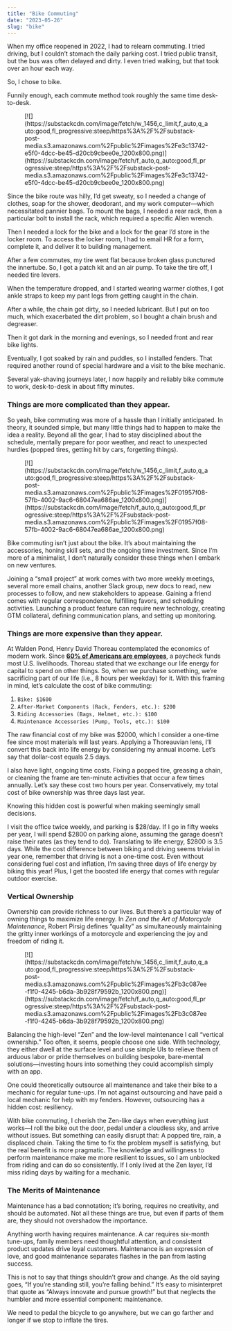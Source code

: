 ```yaml
---
title: "Bike Commuting"
date: "2023-05-26"
slug: "bike"
---
```


When my office reopened in 2022, I had to relearn commuting. I tried driving, but I couldn’t stomach the daily parking cost. I tried public transit, but the bus was often delayed and dirty. I even tried walking, but that took over an hour each way.

So, I chose to bike.

Funnily enough, each commute method took roughly the same time desk-to-desk.

<figure class="wp-block-image">[![](https://substackcdn.com/image/fetch/w_1456,c_limit,f_auto,q_auto:good,fl_progressive:steep/https%3A%2F%2Fsubstack-post-media.s3.amazonaws.com%2Fpublic%2Fimages%2Fe3c13742-e5f0-4dcc-be45-d20cb9cbee0e_1200x800.png)](https://substackcdn.com/image/fetch/f_auto,q_auto:good,fl_progressive:steep/https%3A%2F%2Fsubstack-post-media.s3.amazonaws.com%2Fpublic%2Fimages%2Fe3c13742-e5f0-4dcc-be45-d20cb9cbee0e_1200x800.png)</figure>Since the bike route was hilly, I’d get sweaty, so I needed a change of clothes, soap for the shower, deodorant, and my work computer—which necessitated pannier bags. To mount the bags, I needed a rear rack, then a particular bolt to install the rack, which required a specific Allen wrench.

Then I needed a lock for the bike and a lock for the gear I’d store in the locker room. To access the locker room, I had to email HR for a form, complete it, and deliver it to building management.

After a few commutes, my tire went flat because broken glass punctured the innertube. So, I got a patch kit and an air pump. To take the tire off, I needed tire levers.

When the temperature dropped, and I started wearing warmer clothes, I got ankle straps to keep my pant legs from getting caught in the chain.

After a while, the chain got dirty, so I needed lubricant. But I put on too much, which exacerbated the dirt problem, so I bought a chain brush and degreaser.

Then it got dark in the morning and evenings, so I needed front and rear bike lights.

Eventually, I got soaked by rain and puddles, so I installed fenders. That required another round of special hardware and a visit to the bike mechanic.

Several yak-shaving journeys later, I now happily and reliably bike commute to work, desk-to-desk in about fifty minutes.

### Things are more complicated than they appear.

So yeah, bike commuting was more of a hassle than I initially anticipated. In theory, it sounded simple, but many little things had to happen to make the idea a reality. Beyond all the gear, I had to stay disciplined about the schedule, mentally prepare for poor weather, and react to unexpected hurdles (popped tires, getting hit by cars, forgetting things).

<figure class="wp-block-image">[![](https://substackcdn.com/image/fetch/w_1456,c_limit,f_auto,q_auto:good,fl_progressive:steep/https%3A%2F%2Fsubstack-post-media.s3.amazonaws.com%2Fpublic%2Fimages%2F01957f08-57fb-4002-9ac6-68047ea686ae_1200x800.png)](https://substackcdn.com/image/fetch/f_auto,q_auto:good,fl_progressive:steep/https%3A%2F%2Fsubstack-post-media.s3.amazonaws.com%2Fpublic%2Fimages%2F01957f08-57fb-4002-9ac6-68047ea686ae_1200x800.png)</figure>Bike commuting isn’t just about the bike. It’s about maintaining the accessories, honing skill sets, and the ongoing time investment. Since I’m more of a minimalist, I don’t naturally consider these things when I embark on new ventures.

Joining a “small project” at work comes with two more weekly meetings, several more email chains, another Slack group, new docs to read, new processes to follow, and new stakeholders to appease. Gaining a friend comes with regular correspondence, fulfilling favors, and scheduling activities. Launching a product feature can require new technology, creating GTM collateral, defining communication plans, and setting up monitoring.

### Things are more expensive than they appear.

At Walden Pond, Henry David Thoreau contemplated the economics of modern work. Since **[60% of Americans are employees](https://www.statista.com/statistics/192398/employment-rate-in-the-us-since-1990/)**, a paycheck funds most U.S. livelihoods. Thoreau stated that we exchange our life energy for capital to spend on other things. So, when we purchase something, we’re sacrificing part of our life (i.e., 8 hours per weekday) for it. With this framing in mind, let’s calculate the cost of bike commuting:

1. `Bike: $1600`
2. `After-Market Components (Rack, Fenders, etc.): $200`
3. `Riding Accessories (Bags, Helmet, etc.): $100`
4. `Maintenance Accessories (Pump, Tools, etc.): $100`

The raw financial cost of my bike was $2000, which I consider a one-time fee since most materials will last years. Applying a Thoreauvian lens, I’ll convert this back into life energy by considering my annual income. Let’s say that dollar-cost equals 2.5 days.

I also have light, ongoing time costs. Fixing a popped tire, greasing a chain, or cleaning the frame are ten-minute activities that occur a few times annually. Let’s say these cost two hours per year. Conservatively, my total cost of bike ownership was three days last year.

Knowing this hidden cost is powerful when making seemingly small decisions.

I visit the office twice weekly, and parking is $28/day. If I go in fifty weeks per year, I will spend $2800 on parking alone, assuming the garage doesn’t raise their rates (as they tend to do). Translating to life energy, $2800 is 3.5 days. While the cost difference between biking and driving seems trivial in year one, remember that driving is not a one-time cost. Even without considering fuel cost and inflation, I’m saving three days of life energy by biking this year! Plus, I get the boosted life energy that comes with regular outdoor exercise.

### Vertical Ownership

Ownership can provide richness to our lives. But there’s a particular way of owning things to maximize life energy. In *Zen and the Art of Motorcycle Maintenance,* Robert Pirsig defines “quality” as simultaneously maintaining the gritty inner workings of a motorcycle and experiencing the joy and freedom of riding it.

<figure class="wp-block-image">[![](https://substackcdn.com/image/fetch/w_1456,c_limit,f_auto,q_auto:good,fl_progressive:steep/https%3A%2F%2Fsubstack-post-media.s3.amazonaws.com%2Fpublic%2Fimages%2Fb3c087ee-f1f0-4245-b6da-3b928f79592b_1200x800.png)](https://substackcdn.com/image/fetch/f_auto,q_auto:good,fl_progressive:steep/https%3A%2F%2Fsubstack-post-media.s3.amazonaws.com%2Fpublic%2Fimages%2Fb3c087ee-f1f0-4245-b6da-3b928f79592b_1200x800.png)</figure>Balancing the high-level “Zen” and the low-level maintenance I call “vertical ownership.” Too often, it seems, people choose one side. With technology, they either dwell at the surface level and use simple UIs to relieve them of arduous labor or pride themselves on building bespoke, bare-mental solutions—investing hours into something they could accomplish simply with an app.

One could theoretically outsource all maintenance and take their bike to a mechanic for regular tune-ups. I’m not against outsourcing and have paid a local mechanic for help with my fenders. However, outsourcing has a hidden cost: resiliency.

With bike commuting, I cherish the Zen-like days when everything just works—I roll the bike out the door, pedal under a cloudless sky, and arrive without issues. But something can easily disrupt that: A popped tire, rain, a displaced chain. Taking the time to fix the problem myself is satisfying, but the real benefit is more pragmatic. The knowledge and willingness to perform maintenance make me more resilient to issues, so I am unblocked from riding and can do so consistently. If I only lived at the Zen layer, I’d miss riding days by waiting for a mechanic.

### The Merits of Maintenance

Maintenance has a bad connotation; it’s boring, requires no creativity, and should be automated. Not all these things are true, but even if parts of them are, they should not overshadow the importance.

Anything worth having requires maintenance. A car requires six-month tune-ups, family members need thoughtful attention, and consistent product updates drive loyal customers. Maintenance is an expression of love, and good maintenance separates flashes in the pan from lasting success.

This is not to say that things shouldn’t grow and change. As the old saying goes, “If you’re standing still, you’re falling behind.” It’s easy to misinterpret that quote as “Always innovate and pursue growth!” but that neglects the humbler and more essential component: maintenance.

We need to pedal the bicycle to go anywhere, but we can go farther and longer if we stop to inflate the tires.